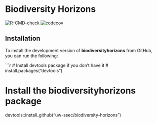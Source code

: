 # Biodiversity Horizons

<!-- badges: start -->
[![R-CMD-check](https://github.com/uw-ssec/biodiversity-horizons/actions/workflows/R-CMD-check.yaml/badge.svg)](https://github.com/uw-ssec/biodiversity-horizons/actions/workflows/R-CMD-check.yaml)
[![codecov](https://codecov.io/gh/uw-ssec/biodiversity-horizons/graph/badge.svg?token=ee1oeNuMlb)](https://codecov.io/gh/uw-ssec/biodiversity-horizons)
<!-- badges: end -->

## Installation

To install the development version of **biodiversityhorizons** from GitHub, you can run the following:

```r
# Install devtools package if you don't have it
# install.packages("devtools")

# Install the biodiversityhorizons package
devtools::install_github("uw-ssec/biodiversity-horizons")
